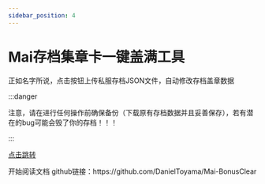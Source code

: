 ```yaml
---
sidebar_position: 4
---
```





# Mai存档集章卡一键盖满工具

正如名字所说，点击按钮上传私服存档JSON文件，自动修改存档盖章数据

:::danger

注意，请在进行任何操作前确保备份（下载原有存档数据并且妥善保存），若有潜在的bug可能会毁了你的存档！！！

:::

[点击跳转](https://code.danieltoyama.fun/Mai-BonusClear/)

<Link
  className="button button--primary button--lg"
  to="/docs/intro">
  开始阅读文档
</Link>
github链接：https://github.com/DanielToyama/Mai-BonusClear
